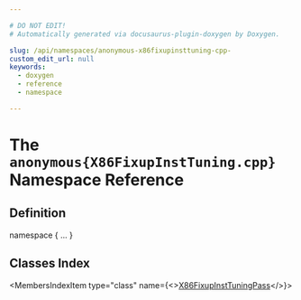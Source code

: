 ```yaml
---

# DO NOT EDIT!
# Automatically generated via docusaurus-plugin-doxygen by Doxygen.

slug: /api/namespaces/anonymous-x86fixupinsttuning-cpp-
custom_edit_url: null
keywords:
  - doxygen
  - reference
  - namespace

---
```





# The `anonymous{X86FixupInstTuning.cpp}` Namespace Reference

<DoxygenPage pluginConfig={pluginConfig}>



## Definition

<CodeBlock>namespace &#123; ... &#125;</CodeBlock>

## Classes Index

<MembersIndex>

<MembersIndexItem
  type="class"
  name={<><a href="/docs/api/classes/anonymous-namespace-x86fixupinsttuning-cpp-/x86fixupinsttuningpass">X86FixupInstTuningPass</a></>}>
</MembersIndexItem>

</MembersIndex>


</DoxygenPage>
